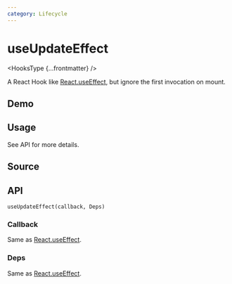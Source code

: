 ```yaml
---
category: Lifecycle
---
```


# useUpdateEffect


<HooksType {...frontmatter} />

A React Hook like [React.useEffect](https://react.dev/reference/react/useEffect), but ignore the first invocation on mount.

## Demo


<App />

## Usage

See API for more details.

## Source


<Source />

## API

```tsx
useUpdateEffect(callback, Deps)
```

### Callback

Same as [React.useEffect](https://react.dev/reference/react/useEffect).

### Deps

Same as [React.useEffect](https://react.dev/reference/react/useEffect).
